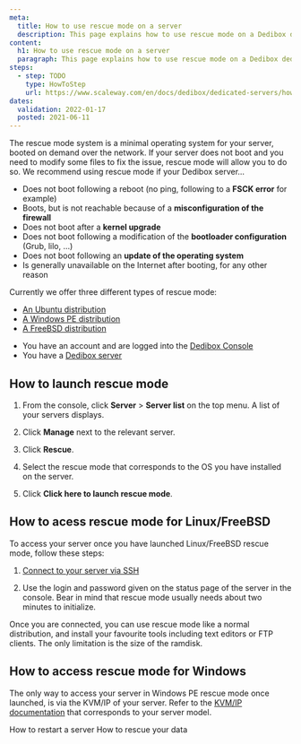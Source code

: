 ```yaml
---
meta:
  title: How to use rescue mode on a server 
  description: This page explains how to use rescue mode on a Dedibox dedicated server
content:
  h1: How to use rescue mode on a server 
  paragraph: This page explains how to use rescue mode on a Dedibox dedicated server
steps:
  - step: TODO
    type: HowToStep
    url: https://www.scaleway.com/en/docs/dedibox/dedicated-servers/how-to/use-rescue-mode
dates:
  validation: 2022-01-17
  posted: 2021-06-11
---
```


The rescue mode system is a minimal operating system for your server, booted on demand over the network. If your server does not boot and you need to modify some files to fix the issue, rescue mode will allow you to do so. We recommend using rescue mode if your Dedibox server...

  - Does not boot following a reboot (no ping, following to a **FSCK error** for example)
  - Boots, but is not reachable because of a **misconfiguration of the firewall**
  - Does not boot after a **kernel upgrade**
  - Does not boot following a modification of the **bootloader configuration** (Grub, lilo, …)
  - Does not boot following an **update of the operating system**
  - Is generally unavailable on the Internet after booting, for any other reason

Currently we offer three different types of rescue mode:

  - [An Ubuntu distribution](https://www.ubuntu.com/)
  - [A Windows PE distribution](https://technet.microsoft.com/en-us/library/cc766093(v=ws.10).aspx)
  - [A FreeBSD distribution](https://freebsd.org/)

<Message type="requirement">

  - You have an account and are logged into the [Dedibox Console](https://console.online.net)
  - You have a [Dedibox server](/dedibox/dedicated-servers/how-to/order-a-server)

</Message>

## How to launch rescue mode

1. From the console, click **Server** > **Server list** on the top menu. A list of your servers displays.

2. Click **Manage** next to the relevant server.

3. Click **Rescue**.

  <Lightbox src="scaleway-rescue.png" alt="" />

4. Select the rescue mode that corresponds to the OS you have installed on the server.

5. Click **Click here to launch rescue mode**.

## How to acess rescue mode for Linux/FreeBSD 

To access your server once you have launched Linux/FreeBSD rescue mode, follow these steps:

1. [Connect to your server via SSH](/dedibox/dedicated-servers/how-to/connect-to-server/#how-to-connect-via-ssh)

2. Use the login and password given on the status page of the server in the console. Bear in mind that rescue mode usually needs about two minutes to initialize.

Once you are connected, you can use rescue mode like a normal distribution, and install your favourite tools including text editors or FTP clients. The only limitation is the size of the ramdisk.

## How to access rescue mode for Windows

The only way to access your server in Windows PE rescue mode once launched, is via the KVM/IP of your server. Refer to the [KVM/IP documentation](/dedibox/kvm-over-ip/quickstart/) that corresponds to your server model.

<Navigation title="See Also">
  <PreviousButton to="/dedibox/dedicated-servers/how-to/restart-server/">How to restart a server</PreviousButton>
  <NextButton to="/dedibox/dedicated-servers/how-to/rescue-your-data/">How to rescue your data</NextButton>
</Navigation>
